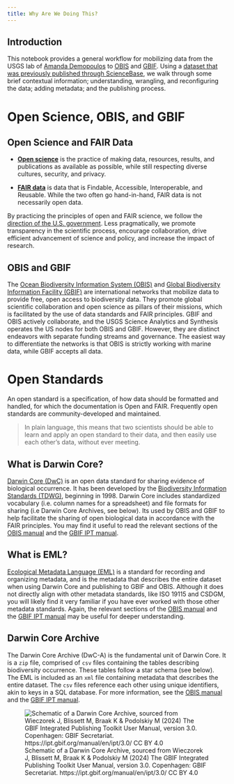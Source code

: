 ```yaml
---
title: Why Are We Doing This?
---
```


## Introduction

This notebook provides a general workflow for mobilizing data from the USGS lab of [Amanda Demopoulos](https://www.usgs.gov/staff-profiles/amanda-demopoulos/) to [OBIS](https://obis.org/) and [GBIF](https://www.gbif.org/). Using a [dataset that was previously published through ScienceBase](https://www.sciencebase.gov/catalog/item/5a709594e4b0a9a2e9d88e4e), we walk through some brief contextual information; understanding, wrangling, and reconfiguring the data; adding metadata; and the publishing process.

# Open Science, OBIS, and GBIF

## Open Science and FAIR Data

-   [**Open science**](https://nasa.github.io/Transform-to-Open-Science/os101-modules/) is the practice of making data, resources, results, and publications as available as possible, while still respecting diverse cultures, security, and privacy.

-   [**FAIR data**](https://www.go-fair.org/fair-principles/) is data that is Findable, Accessible, Interoperable, and Reusable. While the two often go hand-in-hand, FAIR data is not necessarily open data.

By practicing the principles of open and FAIR science, we follow the [direction of the U.S. government](https://www.congress.gov/bill/115th-congress/house-bill/4174). Less pragmatically, we promote transparency in the scientific process, encourage collaboration, drive efficient advancement of science and policy, and increase the impact of research.

## OBIS and GBIF

The [Ocean Biodiversity Information System (OBIS)](https://obis.org/) and [Global Biodiversity Information Facility (GBIF)](https://www.gbif.org/) are international networks that mobilize data to provide free, open access to biodiversity data. They promote global scientific collaboration and open science as pillars of their missions, which is facilitated by the use of data standards and FAIR principles. GBIF and OBIS actively collaborate, and the USGS Science Analytics and Synthesis operates the US nodes for both OBIS and GBIF. However, they are distinct endeavors with separate funding streams and governance. The easiest way to differentiate the networks is that OBIS is strictly working with marine data, while GBIF accepts all data.

# Open Standards

An open standard is a specification, of how data should be formatted and handled, for which the documentation is Open and FAIR. Frequently open standards are community-developed and maintained. 

> In plain language, this means that two scientists should be able to learn and apply an open standard to their data, and then easily use each other's data, without ever meeting.

## What is Darwin Core?

[Darwin Core (DwC)](https://dwc.tdwg.org/terms/) is an open data standard for sharing evidence of biological occurrence. It has been developed by the [Biodiversity Information Standards (TDWG)](https://www.tdwg.org/), beginning in 1998. Darwin Core includes standardized vocabulary (i.e. column names for a spreadsheet) and file formats for sharing (i.e Darwin Core Archives, see below). Its used by OBIS and GBIF to help facilitate the sharing of open biological data in accordance with the FAIR principles. You may find it useful to read the relevant sections of the [OBIS manual](https://manual.obis.org/data_standards.html#biodiversity-data-standards) and the [GBIF IPT manual](https://ipt.gbif.org/manual/en/ipt/latest/darwin-core).

## What is EML?

[Ecological Metadata Language (EML)](https://eml.ecoinformatics.org/) is a standard for recording and organizing metadata, and is the metadata that describes the entire dataset when using Darwin Core and publishing to GBIF and OBIS. Although it does not directly align with other metadata standards, like ISO 19115 and CSDGM, you will likely find it very familiar if you have ever worked with those other metadata standards. Again, the relevant sections of the [OBIS manual](https://manual.obis.org/eml.html) and the [GBIF IPT manual](https://ipt.gbif.org/manual/en/ipt/latest/data-quality-checklist#dataset-metadata) may be useful for deeper understanding.

## Darwin Core Archive

The Darwin Core Archive (DwC-A) is the fundamental unit of Darwin Core. It is a `zip` file, comprised of `csv` files containing the tables describing biodiversity occurrence. These tables follow a star schema (see below).  The EML is included as an `xml` file containing metadata that describes the entire dataset. The `csv` files reference each other using unique identifiers, akin to keys in a SQL database. For more information, see the [OBIS manual](https://manual.obis.org/data_format.html#darwin-core-archive-1) and the [GBIF IPT manual](https://ipt.gbif.org/manual/en/ipt/latest/dwca-guide#what-is-darwin-core-archive-dwc-a).

![Schematic of a Darwin Core Archive, sourced from Wieczorek J, Blissett M, Braak K & Podolskiy M (2024) The GBIF Integrated Publishing Toolkit User Manual, version 3.0. Copenhagen: GBIF Secretariat. https://ipt.gbif.org/manual/en/ipt/3.0/ CC BY 4.0](images/star_diagram.png){fig-alt="schematic of a Darwin Core Archive" fig-align="center"}